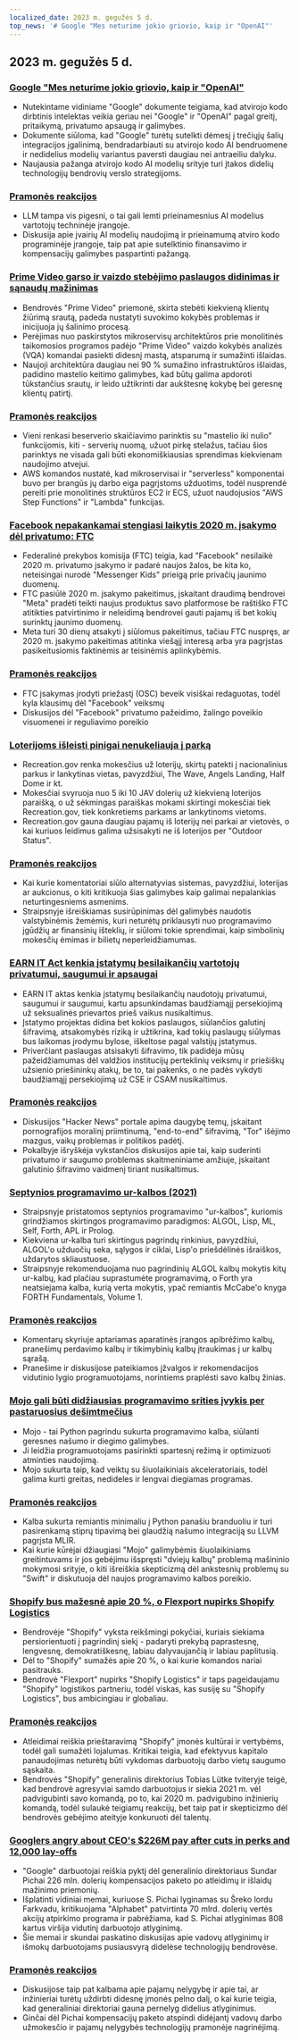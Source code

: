 ```yaml
---
localized_date: 2023 m. gegužės 5 d.
top_news: '# Google "Mes neturime jokio griovio, kaip ir "OpenAI"'
---
```


## 2023 m. gegužės 5 d.

### [Google "Mes neturime jokio griovio, kaip ir "OpenAI"](https://www.semianalysis.com/p/google-we-have-no-moat-and-neither)

- Nutekintame vidiniame "Google" dokumente teigiama, kad atvirojo kodo dirbtinis intelektas veikia geriau nei "Google" ir "OpenAI" pagal greitį, pritaikymą, privatumo apsaugą ir galimybes.
- Dokumente siūloma, kad "Google" turėtų sutelkti dėmesį į trečiųjų šalių integracijos įgalinimą, bendradarbiauti su atvirojo kodo AI bendruomene ir nedidelius modelių variantus paversti daugiau nei antraeiliu dalyku.
- Naujausia pažanga atvirojo kodo AI modelių srityje turi įtakos didelių technologijų bendrovių verslo strategijoms.

### [Pramonės reakcijos](http://news.ycombinator.com/item?id=35813322)

- LLM tampa vis pigesni, o tai gali lemti prieinamesnius AI modelius vartotojų techninėje įrangoje.
- Diskusija apie įvairių AI modelių naudojimą ir prieinamumą atviro kodo programinėje įrangoje, taip pat apie sutelktinio finansavimo ir kompensacijų galimybes paspartinti pažangą.

### [Prime Video garso ir vaizdo stebėjimo paslaugos didinimas ir sąnaudų mažinimas](https://www.primevideotech.com/video-streaming/scaling-up-the-prime-video-audio-video-monitoring-service-and-reducing-costs-by-90)

- Bendrovės "Prime Video" priemonė, skirta stebėti kiekvieną klientų žiūrimą srautą, padeda nustatyti suvokimo kokybės problemas ir inicijuoja jų šalinimo procesą.
- Perėjimas nuo paskirstytos mikroservisų architektūros prie monolitinės taikomosios programos padėjo "Prime Video" vaizdo kokybės analizės (VQA) komandai pasiekti didesnį mastą, atsparumą ir sumažinti išlaidas.
- Naujoji architektūra daugiau nei 90 % sumažino infrastruktūros išlaidas, padidino mastelio keitimo galimybes, kad būtų galima apdoroti tūkstančius srautų, ir leido užtikrinti dar aukštesnę kokybę bei geresnę klientų patirtį.

### [Pramonės reakcijos](http://news.ycombinator.com/item?id=35811741)

- Vieni renkasi beserverio skaičiavimo parinktis su "mastelio iki nulio" funkcijomis, kiti - serverių nuomą, užuot pirkę stelažus, tačiau šios parinktys ne visada gali būti ekonomiškiausias sprendimas kiekvienam naudojimo atvejui.
- AWS komandos nustatė, kad mikroservisai ir "serverless" komponentai buvo per brangūs jų darbo eiga pagrįstoms užduotims, todėl nusprendė pereiti prie monolitinės struktūros EC2 ir ECS, užuot naudojusios "AWS Step Functions" ir "Lambda" funkcijas.

### [Facebook nepakankamai stengiasi laikytis 2020 m. įsakymo dėl privatumo: FTC](https://arstechnica.com/tech-policy/2023/05/ftc-says-facebook-violated-privacy-order-proposes-ban-on-monetizing-youth-data/)

- Federalinė prekybos komisija (FTC) teigia, kad "Facebook" nesilaikė 2020 m. privatumo įsakymo ir padarė naujos žalos, be kita ko, neteisingai nurodė "Messenger Kids" prieigą prie privačių jaunimo duomenų.
- FTC pasiūlė 2020 m. įsakymo pakeitimus, įskaitant draudimą bendrovei "Meta" pradėti teikti naujus produktus savo platformose be raštiško FTC atitikties patvirtinimo ir neleidimą bendrovei gauti pajamų iš bet kokių surinktų jaunimo duomenų.
- Meta turi 30 dienų atsakyti į siūlomus pakeitimus, tačiau FTC nuspręs, ar 2020 m. įsakymo pakeitimas atitinka viešąjį interesą arba yra pagrįstas pasikeitusiomis faktinėmis ar teisinėmis aplinkybėmis.

### [Pramonės reakcijos](http://news.ycombinator.com/item?id=35814081)

- FTC įsakymas įrodyti priežastį (OSC) beveik visiškai redaguotas, todėl kyla klausimų dėl "Facebook" veiksmų
- Diskusijos dėl "Facebook" privatumo pažeidimo, žalingo poveikio visuomenei ir reguliavimo poreikio

### [Loterijoms išleisti pinigai nenukeliauja į parką](https://outdoorstatus.com/articles/recreation-gov-lottery-fees/)

- Recreation.gov renka mokesčius už loterijų, skirtų patekti į nacionalinius parkus ir lankytinas vietas, pavyzdžiui, The Wave, Angels Landing, Half Dome ir kt.
- Mokesčiai svyruoja nuo 5 iki 10 JAV dolerių už kiekvieną loterijos paraišką, o už sėkmingas paraiškas mokami skirtingi mokesčiai tiek Recreation.gov, tiek konkretiems parkams ar lankytinoms vietoms.
- Recreation.gov gauna daugiau pajamų iš loterijų nei parkai ar vietovės, o kai kuriuos leidimus galima užsisakyti ne iš loterijos per "Outdoor Status".

### [Pramonės reakcijos](http://news.ycombinator.com/item?id=35809570)

- Kai kurie komentatoriai siūlo alternatyvias sistemas, pavyzdžiui, loterijas ar aukcionus, o kiti kritikuoja šias galimybes kaip galimai nepalankias neturtingesniems asmenims.
- Straipsnyje išreiškiamas susirūpinimas dėl galimybės naudotis valstybinėmis žemėmis, kuri neturėtų priklausyti nuo programavimo įgūdžių ar finansinių išteklių, ir siūlomi tokie sprendimai, kaip simbolinių mokesčių ėmimas ir bilietų neperleidžiamumas.

### [EARN IT Act kenkia įstatymų besilaikančių vartotojų privatumui, saugumui ir apsaugai](https://techfreedom.org/earn-it-act-remains-a-threat-to-liberty-security-safety-of-children/)

- EARN IT aktas kenkia įstatymų besilaikančių naudotojų privatumui, saugumui ir saugumui, kartu apsunkindamas baudžiamąjį persekiojimą už seksualinės prievartos prieš vaikus nusikaltimus.
- Įstatymo projektas didina bet kokios paslaugos, siūlančios galutinį šifravimą, atsakomybės riziką ir užtikrina, kad tokių paslaugų siūlymas bus laikomas įrodymu bylose, iškeltose pagal valstijų įstatymus.
- Priverčiant paslaugas atsisakyti šifravimo, tik padidėja mūsų pažeidžiamumas dėl valdžios institucijų perteklinių veiksmų ir priešiškų užsienio priešininkų atakų, be to, tai pakenks, o ne padės vykdyti baudžiamąjį persekiojimą už CSE ir CSAM nusikaltimus.

### [Pramonės reakcijos](http://news.ycombinator.com/item?id=35814113)

- Diskusijos "Hacker News" portale apima daugybę temų, įskaitant pornografijos moralinį priimtinumą, "end-to-end" šifravimą, "Tor" išėjimo mazgus, vaikų problemas ir politikos padėtį.
- Pokalbyje išryškėja vykstančios diskusijos apie tai, kaip suderinti privatumo ir saugumo problemas skaitmeniniame amžiuje, įskaitant galutinio šifravimo vaidmenį tiriant nusikaltimus.

### [Septynios programavimo ur-kalbos (2021)](https://madhadron.com/programming/seven_ur_languages.html)

- Straipsnyje pristatomos septynios programavimo "ur-kalbos", kuriomis grindžiamos skirtingos programavimo paradigmos: ALGOL, Lisp, ML, Self, Forth, APL ir Prolog.
- Kiekviena ur-kalba turi skirtingus pagrindų rinkinius, pavyzdžiui, ALGOL'o užduočių seka, sąlygos ir ciklai, Lisp'o priešdėlinės išraiškos, uždarytos skliaustuose.
- Straipsnyje rekomenduojama nuo pagrindinių ALGOL kalbų mokytis kitų ur-kalbų, kad plačiau suprastumėte programavimą, o Forth yra neatsiejama kalba, kurią verta mokytis, ypač remiantis McCabe'o knyga FORTH Fundamentals, Volume 1.

### [Pramonės reakcijos](http://news.ycombinator.com/item?id=35813496)

- Komentarų skyriuje aptariamas aparatinės įrangos apibrėžimo kalbų, pranešimų perdavimo kalbų ir tikimybinių kalbų įtraukimas į ur kalbų sąrašą.
- Pranešime ir diskusijose pateikiamos įžvalgos ir rekomendacijos vidutinio lygio programuotojams, norintiems praplėsti savo kalbų žinias.

### [Mojo gali būti didžiausias programavimo srities įvykis per pastaruosius dešimtmečius](https://www.fast.ai/posts/2023-05-03-mojo-launch.html)

- Mojo - tai Python pagrindu sukurta programavimo kalba, siūlanti geresnes našumo ir diegimo galimybes.
- Ji leidžia programuotojams pasirinkti spartesnį režimą ir optimizuoti atminties naudojimą.
- Mojo sukurta taip, kad veiktų su šiuolaikiniais akceleratoriais, todėl galima kurti greitas, nedideles ir lengvai diegiamas programas.

### [Pramonės reakcijos](http://news.ycombinator.com/item?id=35809658)

- Kalba sukurta remiantis minimaliu į Python panašiu branduoliu ir turi pasirenkamą stiprų tipavimą bei glaudžią našumo integraciją su LLVM pagrįsta MLIR.
- Kai kurie kūrėjai džiaugiasi "Mojo" galimybėmis šiuolaikiniams greitintuvams ir jos gebėjimu išspręsti "dviejų kalbų" problemą mašininio mokymosi srityje, o kiti išreiškia skepticizmą dėl ankstesnių problemų su "Swift" ir diskutuoja dėl naujos programavimo kalbos poreikio.

### [Shopify bus mažesnė apie 20 %, o Flexport nupirks Shopify Logistics](https://news.shopify.com/important-team-and-business-changes)

- Bendrovėje "Shopify" vyksta reikšmingi pokyčiai, kuriais siekiama persiorientuoti į pagrindinį siekį - padaryti prekybą paprastesnę, lengvesnę, demokratiškesnę, labiau dalyvaujančią ir labiau paplitusią.
- Dėl to "Shopify" sumažės apie 20 %, o kai kurie komandos nariai pasitrauks.
- Bendrovė "Flexport" nupirks "Shopify Logistics" ir taps pageidaujamu "Shopify" logistikos partneriu, todėl viskas, kas susiję su "Shopify Logistics", bus ambicingiau ir globaliau.

### [Pramonės reakcijos](http://news.ycombinator.com/item?id=35813763)

- Atleidimai reiškia prieštaravimą "Shopify" įmonės kultūrai ir vertybėms, todėl gali sumažėti lojalumas. Kritikai teigia, kad efektyvus kapitalo panaudojimas neturėtų būti vykdomas darbuotojų darbo vietų saugumo sąskaita.
- Bendrovės "Shopify" generalinis direktorius Tobias Lütke tviteryje teigė, kad bendrovė agresyviai samdo darbuotojus ir siekia 2021 m. vėl padvigubinti savo komandą, po to, kai 2020 m. padvigubino inžinierių komandą, todėl sulaukė teigiamų reakcijų, bet taip pat ir skepticizmo dėl bendrovės gebėjimo ateityje konkuruoti dėl talentų.

### [Googlers angry about CEO's $226M pay after cuts in perks and 12,000 lay-offs](https://arstechnica.com/tech-policy/2023/05/googlers-angry-about-ceos-226m-pay-after-cuts-in-perks-and-12000-layoffs/)

- "Google" darbuotojai reiškia pyktį dėl generalinio direktoriaus Sundar Pichai 226 mln. dolerių kompensacijos paketo po atleidimų ir išlaidų mažinimo priemonių.
- Išplatinti vidiniai memai, kuriuose S. Pichai lyginamas su Šreko lordu Farkvadu, kritikuojama "Alphabet" patvirtinta 70 mlrd. dolerių vertės akcijų atpirkimo programa ir pabrėžiama, kad S. Pichai atlyginimas 808 kartus viršija vidutinį darbuotojo atlyginimą.
- Šie memai ir skundai paskatino diskusijas apie vadovų atlyginimų ir išmokų darbuotojams pusiausvyrą didelėse technologijų bendrovėse.

### [Pramonės reakcijos](http://news.ycombinator.com/item?id=35821927)

- Diskusijose taip pat kalbama apie pajamų nelygybę ir apie tai, ar inžinieriai turėtų uždirbti didesnę įmonės pelno dalį, o kai kurie teigia, kad generaliniai direktoriai gauna pernelyg didelius atlyginimus.
- Ginčai dėl Pichai kompensacijų paketo atspindi didėjantį vadovų darbo užmokesčio ir pajamų nelygybės technologijų pramonėje nagrinėjimą.
